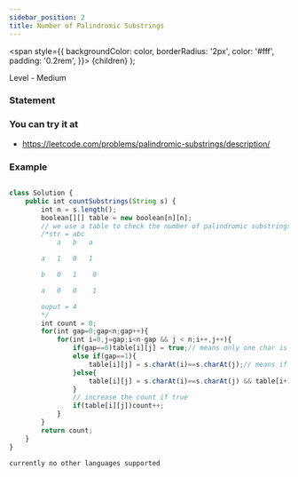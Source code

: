 ```yaml
---
sidebar_position: 2
title: Number of Palindromic Substrings
---
```



  <span
    style={{
      backgroundColor: color,
      borderRadius: '2px',
      color: '#fff',
      padding: '0.2rem',
    }}>
    {children}
  </span>
);

Level - <Highlight color="#fece2f">Medium</Highlight>

### Statement

>

### You can try it at

- https://leetcode.com/problems/palindromic-substrings/description/

### Example

<Tabs>
<TabItem value="java" label="Java">

```js

class Solution {
    public int countSubstrings(String s) {
        int n = s.length();
        boolean[][] table = new boolean[n][n];
        // we use a table to check the number of palindromic substrings
        /*str = abc
            a   b   a

        a   1   0   1

        b   0   1    0

        a   0   0    1

        ouput = 4
        */
        int count = 0;
        for(int gap=0;gap<n;gap++){
            for(int i=0,j=gap;i<n-gap && j < n;i++,j++){
                if(gap==0)table[i][j] = true;// means only one char is always palindrome
                else if(gap==1){
                    table[i][j] = s.charAt(i)==s.charAt(j);// means if 2 char is same then ok
                }else{
                    table[i][j] = s.charAt(i)==s.charAt(j) && table[i+1][j-1];
                }
                // increase the count if true
                if(table[i][j])count++;
            }
        }
        return count;
    }
}

```

</TabItem>

<TabItem value="other" label="Other">

```
currently no other languages supported
```

</TabItem>

</Tabs>
